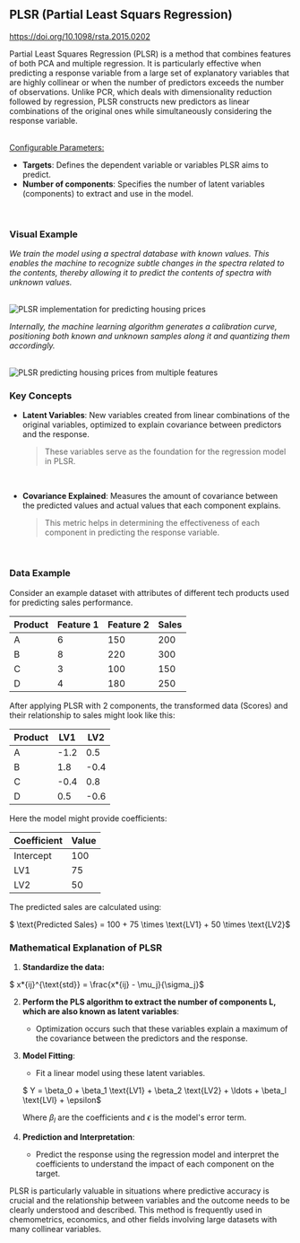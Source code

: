 
## PLSR (Partial Least Squars Regression)

https://doi.org/10.1098/rsta.2015.0202

Partial Least Squares Regression (PLSR) is a method that combines features of both PCA and multiple regression. It is particularly effective when predicting a response variable from a large set of explanatory variables that are highly collinear or when the number of predictors exceeds the number of observations. Unlike PCR, which deals with dimensionality reduction followed by regression, PLSR constructs new predictors as linear combinations of the original ones while simultaneously considering the response variable.

<br />
<u>Configurable Parameters:</u>

- **Targets**: Defines the dependent variable or variables PLSR aims to predict.
- **Number of components**: Specifies the number of latent variables (components) to extract and use in the model.

<br />

### Visual Example

_We train the model using a spectral database with known values. This enables the machine to recognize subtle changes in the spectra related to the contents, thereby allowing it to predict the contents of spectra with unknown values._

<br />
<Image
  src={`${imagePath}regression_database_example1.png`}
  alt='PLSR implementation for predicting housing prices'
  width={1080}
  height={373}
/>
<br />

_Internally, the machine learning algorithm generates a calibration curve, positioning both known and unknown samples along it and quantizing them accordingly._

<br />
<Image
  class='image-center'
  src={`${imagePath}regression_database_example2.png`}
  alt='PLSR predicting housing prices from multiple features'
  width={512}
  height={373}
/>

### Key Concepts

- **Latent Variables**: New variables created from linear combinations of the original variables, optimized to explain covariance between predictors and the response.

  > These variables serve as the foundation for the regression model in PLSR.

  <br />

- **Covariance Explained**: Measures the amount of covariance between the predicted values and actual values that each component explains.

  > This metric helps in determining the effectiveness of each component in predicting the response variable.

  <br />

### Data Example

Consider an example dataset with attributes of different tech products used for predicting sales performance.

| Product | Feature 1 | Feature 2 | Sales |
| ------- | --------- | --------- | ----- |
| A       | 6         | 150       | 200   |
| B       | 8         | 220       | 300   |
| C       | 3         | 100       | 150   |
| D       | 4         | 180       | 250   |

After applying PLSR with 2 components, the transformed data (Scores) and their relationship to sales might look like this:

| Product | LV1  | LV2  |
| ------- | ---- | ---- |
| A       | -1.2 | 0.5  |
| B       | 1.8  | -0.4 |
| C       | -0.4 | 0.8  |
| D       | 0.5  | -0.6 |

Here the model might provide coefficients:

| Coefficient | Value |
| ----------- | ----- |
| Intercept   | 100   |
| LV1         | 75    |
| LV2         | 50    |

The predicted sales are calculated using:

$ \text{Predicted Sales} = 100 + 75 \times \text{LV1} + 50 \times \text{LV2}$

### Mathematical Explanation of PLSR

1. **Standardize the data:**

$ x*{ij}^{\text{std}} = \frac{x*{ij} - \mu_j}{\sigma_j}$

2. **Perform the PLS algorithm to extract the number of components $\mathbf{L}$, which are also known as latent variables**:

   - Optimization occurs such that these variables explain a maximum of the covariance between the predictors and the response.

3. **Model Fitting**:

   - Fit a linear model using these latent variables.

   $ Y = \beta_0 + \beta_1 \text{LV1} + \beta_2 \text{LV2} + \ldots + \beta_l \text{LVl} + \epsilon$

   Where $\beta_l$ are the coefficients and $\epsilon$ is the model's error term.

4. **Prediction and Interpretation**:

   - Predict the response using the regression model and interpret the coefficients to understand the impact of each component on the target.

PLSR is particularly valuable in situations where predictive accuracy is crucial and the relationship between variables and the outcome needs to be clearly understood and described. This method is frequently used in chemometrics, economics, and other fields involving large datasets with many collinear variables.
